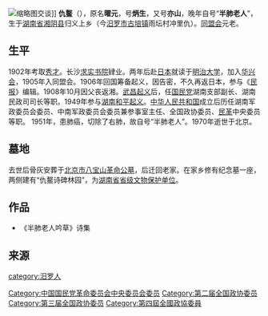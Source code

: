 [[File:周恩来和仇鳌交谈.jpg|缩略图]]交谈]]
'''仇鳌'''（{{bd|1879年|8月8日|1970年|2月9日}}），原名'''曜元'''，号'''炳生'''，又号'''亦山'''，晚年自号“'''半肺老人'''”，生于[[湖南省_(清)|湖南省]][[湘阴县|湘阴县]]归义上乡（今[[汨罗市|汨罗市]][[古培镇|古培镇]]雨坛村冲里仇{{r|r1}}）。[[同盟会|同盟会]]元老。

==生平==
1902年考取[[秀才|秀才]]。长沙[[求实书院|求实书院]]肄业。两年后赴[[日本|日本]]就读于[[明治大学|明治大学]]，加入[[华兴会|华兴会]]，1905年入同盟会。1906年回国筹备起义，因告密，不久再返日本，参与《[[民报|民报]]》编辑。1908年10月因父丧返湘。[[武昌起义|武昌起义]]后，任[[国民党|国民党]]湖南支部副长、湖南民政司司长等职。1949年参与[[湖南和平起义|湖南和平起义]]。[[中华人民共和国|中华人民共和国]]成立后历任湖南军政委员会委员、中南军政委员会委员兼参事室主任、全国政协委员、[[民革|民革]]中央委员等职。{{r|r2}}{{r|r4}}
1951年，患肺癌，切除了右肺，故自号“半肺老人”。1970年逝世于北京。{{r|r5}}

==墓地==
去世后骨灰安葬于[[北京市八宝山革命公墓|北京市八宝山革命公墓]]，后迁回老家。在家乡修有纪念墓一座，两侧建有“仇鳌诗碑林园”，为[[湖南省文物保护单位|湖南省省级文物保护单位]]。{{r|r3}}{{r|r6}}

==作品==
* 《半肺老人吟草》诗集

==来源==
{{reflist|refs=
<ref name=r1>{{cite web|title=汨罗将成立仇亮仇鳌研究学会 |url=http://www.yueyang.gov.cn/xqdt/mls/content_1454471.html |work=汨罗时刻 }} </ref>
<ref name=r2>{{cite web|title=仇鳌 |url=http://www.yysqw.gov.cn/43332/43334/43509/43523/43919/43922/content_1265240.html |work=岳阳市情网 }} </ref>
<ref name=r3>{{cite web|title=仇鳌墓守墓人：一直守下去，直到生命结束 |url=https://yy.rednet.cn/content/246/2018/0330/71239.html |work=红网岳阳 }} </ref>
<ref name=r5>{{cite web |title=仇鳌 |url=http://www.txhn.net/hnml/zjml/201101/t20110119_9254.htm |work=天下湖南网 |accessdate=2020-11-03 |archive-date=2015-04-08 |archive-url=https://web.archive.org/web/20150408195557/http://txhn.net/hnml/zjml/201101/t20110119_9254.htm |dead-url=no }}</ref>
<ref name=r4>{{cite book|title=湖南省志 人物志（下册） |publisher=湖南出版社|editor=湖南省地方志编纂委员会|isbn=7-5438-1234-7 }} </ref>
<ref name=r6>{{cite web|title=仇鳌纪念墓 |url=http://www.yysqw.gov.cn/43332/43336/44528/44558/content_1269164.html |work=岳阳市情网 }} </ref>
}}
{{中華民國第一屆國民參政會參政員}}
{{中華民國第二屆國民參政會參政員}}
{{中華民國第三屆國民參政會參政員}}
{{中華民國第四屆國民參政會參政員}}
{{DEFAULTSORT:Q}}
[[Category:中国国民党革命委员会中央委员会委员|Category:中国国民党革命委员会中央委员会委员]]
[[category:汨罗人|category:汨罗人]]
[[Category:第二届全国政协委员|Category:第二届全国政协委员]]
[[Category:第三届全国政协委员|Category:第三届全国政协委员]]
[[Category:第四屆全國政協委員|Category:第四屆全國政協委員]]